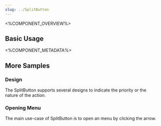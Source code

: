 ```yaml
---
slug: ../SplitButton
---
```



<%COMPONENT_OVERVIEW%>

## Basic Usage
<Basic />

<%COMPONENT_METADATA%>

## More Samples

### Design
The SplitButton supports several designs to indicate the priority or the nature of the action.

<Design />

### Opening Menu
The main use-case of SplitButton is to open an menu by clicking the arrow.

<OpeningMenu />

